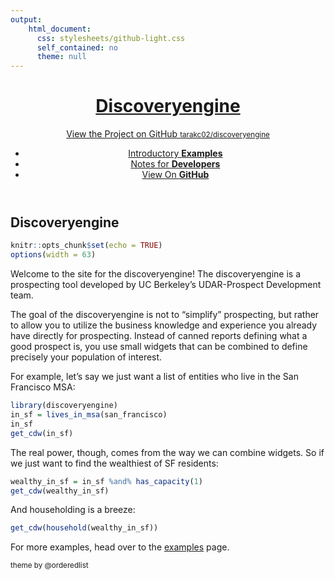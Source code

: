 ```yaml
---
output: 
    html_document:
      css: stylesheets/github-light.css
      self_contained: no
      theme: null
---
```

<div class="wrapper">
<header>
<a href="index.html"><h1>Discoveryengine</h1></a>
<p></p>
<p class="view"><a href="https://github.com/tarakc02/discoveryengine">View the Project on GitHub <small>tarakc02/discoveryengine</small></a></p>
<ul>
<li><a href="examples.html">Introductory <strong>Examples</strong></a></li>
<li><a href="developer-notes.html">Notes for <strong>Developers</strong></a></li>
<li><a href="https://github.com/tarakc02/discoveryengine">View On <strong>GitHub</strong></a></li>
</ul>
</header>
<section>
## Discoveryengine
```r
knitr::opts_chunk$set(echo = TRUE)
options(width = 63)
```
Welcome to the site for the discoveryengine! The discoveryengine is a prospecting tool developed by UC Berkeley's UDAR-Prospect Development team.

The goal of the discoveryengine is not to "simplify" prospecting, but rather to allow you to utilize the business knowledge and experience you already have directly for prospecting. Instead of canned reports defining what a good prospect is, you use small widgets that can be combined to define precisely your population of interest. 

For example, let's say we just want a list of entities who live in the San Francisco MSA:

```r
library(discoveryengine)
in_sf = lives_in_msa(san_francisco)
in_sf
get_cdw(in_sf)
```

The real power, though, comes from the way we can combine widgets. So if we just want to find the wealthiest of SF residents:

```r
wealthy_in_sf = in_sf %and% has_capacity(1)
get_cdw(wealthy_in_sf)
```

And householding is a breeze:
```r
get_cdw(household(wealthy_in_sf))
```
For more examples, head over to the [examples](examples.html) page.


</section>
<footer><small>theme by @orderedlist</small></footer>
</div>
<script src="javascripts/scale.fix.js"></script>
